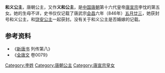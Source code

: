 {{東亞女性歷史人物
| 名稱=和义公主
| 身份=[[唐朝|唐朝]]公主
| 畫像=
| 說明=
| 姓=李
| 封爵=[[公主|公主]]
| 位號=
| 封號=和义公主
| 出生年=
| 婚年=
| 逝世年=
| 諡號=
| 墳墓=
| 父親=[[唐宣宗|唐宣宗]][[李忱|李忱]]
|}}
'''和义公主'''，唐朝公主，又作'''义和公主'''，是[[中国|中国]][[唐朝|唐朝]]第十六代皇帝[[唐宣宗|唐宣宗]]李忱的第五女。她的生母不详，史书仅仅记载了唐武宗[[会昌_(唐朝)|会昌]]六年（846年）[[五月廿三|五月廿三]]，她获封号和义公主，和[[饶安公主|饶安公主]]一起获封。没有关于和义公主是否婚嫁的记载。
== 参考资料 ==
*《[[新唐书|新唐书]] 列传第八》
*《[[全唐文|全唐文]] 卷0079》

[[Category:李姓|Category:李姓]]
[[Category:唐朝公主|Category:唐朝公主]]
[[Category:唐宣宗皇女|Category:唐宣宗皇女]]